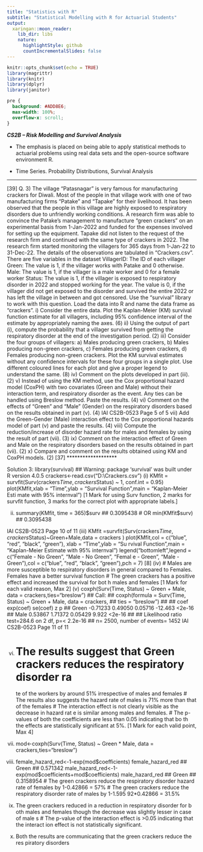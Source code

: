 ```yaml
---
title: "Statistics with R"
subtitle: "Statistical Modelling with R for Actuarial Students"
output:
  xaringan::moon_reader:
    lib_dir: libs
    nature:
      highlightStyle: github
      countIncrementalSlides: false
---
```


```r
knitr::opts_chunk$set(echo = TRUE)
library(magrittr)
library(knitr)
library(dplyr)
library(janitor)


```

```css
pre {
  background: #ADD8E6;
  max-width: 100%;
  overflow-x: scroll;
}
```

***CS2B – Risk Modelling and Survival Analysis ***


* The emphasis is placed on being able to apply statistical methods to actuarial problems using real data sets and the open-source software environment R. 

* Time Series. Probability Distributions, Survival Analysis

---

[39]
Q. 3)
The village “Patasnagar” is very famous for manufacturing crackers for Diwali. Most of the people in that village work with one of two manufacturing firms “Patake” and “Tapake” for their livelihood. It has been observed that the people in this village are highly exposed to respiratory disorders due to unfriendly working conditions. A research firm was able to convince the Patake’s management to manufacture “green crackers” on an experimental basis from 1-Jan-2022 and funded for the expenses involved for setting up the equipment. Tapake did not listen to the request of the research firm and continued with the same type of crackers in 2022. The research firm started monitoring the villagers for 365 days from 1-Jan-22 to 31-Dec-22. The details of the observations are tabulated in “Crackers.csv”.
There are five variables in the dataset
VillagerID: The ID of each villager
Green: The value is 1, if the villager works with Patake and 0 otherwise.
Male: The value is 1, if the villager is a male worker and 0 for a female worker
Status: The value is 1, if the villager is exposed to respiratory disorder in 2022 and stopped working for the year. The value is 0, if the villager did not get exposed to the disorder and survived the entire 2022 or has left the village in between and got censored.
Use the “survival” library to work with this question.
Load the data into R and name the data frame as “crackers”.
i) Consider the entire data. Plot the Kaplan-Meier (KM) survival function estimate for all villagers, including 95% confidence interval of the estimate by appropriately naming the axes.
(6)
ii) Using the output of part (i), compute the probability that a villager survived from getting the respiratory disorder at the end of the investigation period.
(2)
iii) Consider the four groups of villagers:
a) Males producing green crackers,
b) Males producing non-green crackers,
c) Females producing green crackers,
d) Females producing non-green crackers.
Plot the KM survival estimates without any confidence intervals for these four groups in a single plot. Use different coloured lines for each plot and give a proper legend to understand the same.
(8)
iv) Comment on the plots developed in part (iii).
(2)
v) Instead of using the KM method, use the Cox proportional hazard model (CoxPH) with two covariates (Green and Male) without their interaction term, and respiratory disorder as the event. Any ties can be handled using Breslow method. Paste the results.
(4)
vi) Comment on the effects of “Green” and “Male” (Gender) on the respiratory disorders based on the results obtained in part (v).
(4)
IAI CS2B-0523
Page 5 of 5
vii) Add the Green-Gender (Male) interaction effect to the Cox proportional hazards model of part (v) and paste the results.
(4)
viii) Compute the reduction/increase of disorder hazard rate for males and females by using the result of part (vii).
(3)
ix) Comment on the interaction effect of Green and Male on the respiratory disorders based on the results obtained in part (vii).
(2)
x) Compare and comment on the results obtained using KM and CoxPH models.
(2)
[37]
*******************


Solution 3:
library(survival)
## Warning: package 'survival' was built under R version 4.0.5
crackers<-read.csv("D:\\Crackers.csv")
(i)
KMfit = survfit(Surv(crackers$Time, crackers$Status) ~ 1, conf.int = 0.95)
plot(KMfit,xlab = "Time",ylab = "Survival Function",main = "Kaplan-Meier Esti
mate with 95% internval")
[1 Mark for using Surv function, 2 marks for survfit function, 3 marks for 
the correct plot with appropriate labels.]

(ii) summary(KMfit, time = 365)$surv
##  0.3095438
# OR
min(KMfit$surv)
##  0.3095438

IAI CS2B-0523
Page 10 of 11
(iii)
KMfit =survfit(Surv(crackers$Time,crackers$Status)~Green+Male,data = crackers
)
plot(KMfit,col = c("blue", "red", "black", "green"), xlab = "Time",ylab = "Su
rvival Function",main = "Kaplan-Meier Estimate with 95% internval")
legend("bottomleft",legend = c("Female - No Green", "Male - No Green", "Femal
e - Green", "Male - Green"),col = c("blue", "red", "black", "green"),pch = 7)
[8]
(iv) 
# Males are more susceptible to respiratory disorders in general compared to 
Females. Females have a better survival function
# The green crackers has a positive effect and increased the survival for bot
h males and females
 [1 Mark for each valid reason, Max 2]
(v) 
coxph(Surv(Time, Status) ~ Green + Male, data = crackers,ties="breslow")
## Call:
## coxph(formula = Surv(Time, Status) ~ Green + Male, data = crackers, 
## ties = "breslow")
## 
## coef exp(coef) se(coef) z p
## Green -0.71233 0.49050 0.05716 -12.463 <2e-16
## Male 0.53867 1.71372 0.05429 9.922 <2e-16
## 
## Likelihood ratio test=284.6 on 2 df, p=< 2.2e-16
## n= 2500, number of events= 1452
IAI CS2B-0523
Page 11 of 11

(vi)
# The results suggest that Green crackers reduces the respiratory disorder ra
te of the workers by around 51% irrespective of males and females
# The results also suggests the hazard rate of males is 71% more than that of 
the females
# The interaction effect is not clearly visible as the decrease in hazard rat
e is similar among males and females.
# The p-values of both the coefficients are less than 0.05 indicating that bo
th the effects are statistically significant at 5%.
[1 Mark for each valid point, Max 4]
(vii)
mod<-coxph(Surv(Time, Status) ~ Green * Male, data = crackers,ties="breslow")

(viii) 
female_hazard_red<-1-exp(mod$coefficients)
female_hazard_red
## Green 
## 0.571342
male_hazard_red<-1-exp(mod$coefficients+mod$coefficients)
male_hazard_red
## Green 
## 0.3158954
# The green crackers reduce the respiratory disorder hazard rate of females 
by 1-0.42866 = 57%
# The green crackers reduce the respiratory disorder rate of males by 1-1.595
92*0.42866 = 31.5%

(ix) The green crackers reduced in a reduction in respiratory disorder for b
oth males and females though the decrease was slightly lesser in case of male
s
# The p-value of the interaction effect is >0.05 indicating that the interact
ion effect is not statistically significant.

(x) Both the results are communicating that the green crackers reduce the res
piratory disorders

